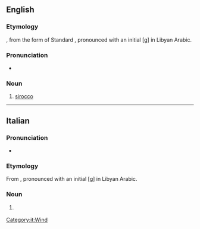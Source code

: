 ==English==

===Etymology===
{{der|en|it|ghibli}}, from the {{etyl|ayl|en}} form of Standard {{etyl|ar|en}} {{m|ar|قِبْلِيّ||coming from the [[qibla]]}}, pronounced with an initial [ɡ] in Libyan Arabic.

===Pronunciation===
* {{IPA|en|/ˈɡɪbli/}}

===Noun===
{{en-noun}}

# {{lb|en|Libya}} [[sirocco]]

----

==Italian==
{{wikipedia|lang=it}}

===Pronunciation===
* {{it-IPA|ghìbli}}

===Etymology===
From {{etyl|ar|it}} {{m|ar|قِبْلِيّ||coming from the [[qibla]]}}, pronounced with an initial [ɡ] in Libyan Arabic.

===Noun===
{{it-noun|m|-}}

# {{l|en|scirocco}} {{gloss|a hot, dust-carrying desert [[wind]] in [[North Africa]], somewhat similar to the [[foehn]]}}

[[Category:it:Wind]]